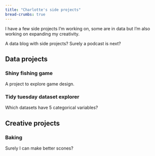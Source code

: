 ```yaml
---
title: "Charlotte's side projects"
bread-crumbs: true
---
```


I have a few side projects I'm working on, some are in data but I'm also working on expanding my creativity.

::: {.aside}
A data blog with side projects? Surely a podcast is next?
:::

## Data projects

### Shiny fishing game

A project to explore game design.

### Tidy tuesday dataset explorer

Which datasets have 5 categorical variables?

## Creative projects

### Baking

Surely I can make better scones?